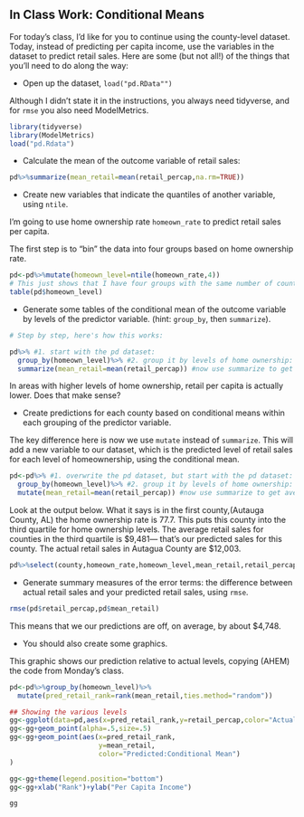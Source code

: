 In Class Work: Conditional Means
---------------------------------

For today's class, I'd like for you to continue using the county-level dataset. Today, instead of predicting per capita income, use the variables in the dataset to predict retail sales. Here are some (but not all!) of the things that you'll need to do along the way:

* Open up the dataset, `load("pd.RData"")`

Although I didn't state it in the instructions, you always need tidyverse, and for `rmse` you also need ModelMetrics.
```r
library(tidyverse)
library(ModelMetrics)
load("pd.Rdata")
```


* Calculate the mean of the outcome variable of retail sales: 
```r
pd%>%summarize(mean_retail=mean(retail_percap,na.rm=TRUE))
```




* Create new variables that indicate the quantiles of another variable, using `ntile`.

I'm going to use home ownership rate `homeown_rate` to predict retail sales per capita.

The first step is to "bin" the data into four groups based on home ownership rate.
```r
pd<-pd%>%mutate(homeown_level=ntile(homeown_rate,4))
# This just shows that I have four groups with the same number of counties.
table(pd$homeown_level)
```


* Generate some tables of the conditional mean of the outcome variable by levels of the predictor variable. (hint: `group_by`, then `summarize`).

```r
# Step by step, here's how this works:

pd%>% #1. start with the pd dataset:
  group_by(homeown_level)%>% #2. group it by levels of home ownership:
  summarize(mean_retail=mean(retail_percap)) #now use summarize to get average retail by home ownership
```
In areas with higher levels of home ownership, retail per capita is actually lower. Does that make sense? 

* Create predictions for each county based on conditional means within each grouping of the predictor variable. 

The key difference here is now we use `mutate` instead of `summarize`. This will add a new variable to our dataset, which is the predicted level of retail sales for each level of homeownership, using the conditional mean.  

```r
pd<-pd%>% #1. overwrite the pd dataset, but start with the pd dataset:
  group_by(homeown_level)%>% #2. group it by levels of home ownership:
  mutate(mean_retail=mean(retail_percap)) #now use summarize to get average retail by home ownership
```
Look at the output below. What it says is in the first county,(Autauga County, AL) the home ownership rate is 77.7. This puts this county into the third quartile for home ownership levels. The average retail sales for counties in the third quartile is \$9,481--- that's our predicted sales for this county. The actual retail sales in Autagua County are \$12,003.

```r

pd%>%select(county,homeown_rate,homeown_level,mean_retail,retail_percap)

```


* Generate summary measures of the error terms: the difference between actual retail sales and your predicted retail sales, using `rmse`.

```r
rmse(pd$retail_percap,pd$mean_retail)
```
This means that we our predictions are off, on average, by about \$4,748. 


* You should also create some graphics. 

This graphic shows our prediction relative to actual levels, copying (AHEM) the code from Monday's class.

```r

pd<-pd%>%group_by(homeown_level)%>%
  mutate(pred_retail_rank=rank(mean_retail,ties.method="random"))

## Showing the various levels
gg<-ggplot(data=pd,aes(x=pred_retail_rank,y=retail_percap,color="Actual"))
gg<-gg+geom_point(alpha=.5,size=.5)
gg<-gg+geom_point(aes(x=pred_retail_rank,
                      y=mean_retail,
                      color="Predicted:Conditional Mean")
)

gg<-gg+theme(legend.position="bottom")
gg<-gg+xlab("Rank")+ylab("Per Capita Income")

gg

```

